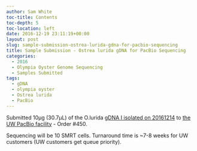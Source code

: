 ```yaml
---
author: Sam White
toc-title: Contents
toc-depth: 5
toc-location: left
date: 2016-12-19 23:11:19+00:00
layout: post
slug: sample-submission-ostrea-lurida-gdna-for-pacbio-sequencing
title: Sample Submission - Ostrea lurida gDNA for PacBio Sequencing
categories:
  - 2016
  - Olympia Oyster Genome Sequencing
  - Samples Submitted
tags:
  - gDNA
  - olympia oyster
  - Ostrea lurida
  - PacBio
---
```


Submitted 10μg (30.7μL) of the O.lurida [gDNA I isolated on 20161214](https://robertslab.github.io/sams-notebook/posts/2016/2016-12-15-dna-isolation-ostrea-lurida-dna-for-pacbio-sequencing/) to [the UW PacBio facility](https://pacbio.gs.washington.edu/) - Order #450.

Sequencing will be 10 SMRT cells. Turnaround time is ~7-8 weeks for UW customers (UW customers get queue priority).
